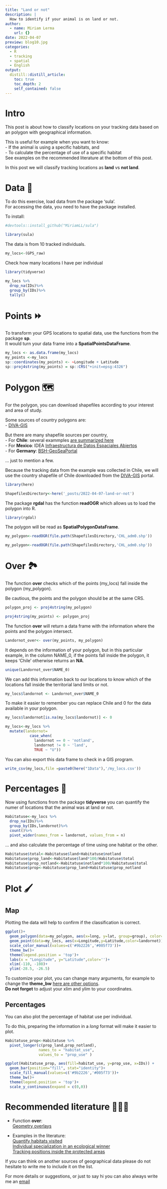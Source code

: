 ```yaml
---
title: "Land or not"
description: |
  How to identify if your animal is on land or not.
author:
  - name: Miriam Lerma
    url: {}
date: 2022-04-07
preview: blog10.jpg
categories:
  - R
  - tracking
  - spatial
  - English
output:
  distill::distill_article:
    toc: true
    toc_depth: 2
    self_contained: false
---
```



# Intro

This post is about how to classify locations on your tracking data based on an polygon with geographical information.

This is useful for example when you want to know:  
- If the animal is using a specific habitats, and  
- To calculate the percentage of use of a specific habitat  
See examples on the recommended literature at the bottom of this post.

In this post we will classify tracking locations as **land** vs **not land**.

# Data 📖

To do this exercise, load data from the package 'sula'. <br>
For accessing the data, you need to have the package installed. 

To install:

```r
#devtools::install_github("MiriamLL/sula")
```

```r
library(sula)
```

The data is from 10 tracked individuals.

```r
my_locs<-(GPS_raw)
```


Check how many locations I have per individual

```r
library(tidyverse)
```

```r
my_locs %>%
  drop_na(IDs)%>%
  group_by(IDs)%>%
  tally()
```


# Points ⏩

To transform your GPS locations to spatial data, use the functions from the package **sp**.   
It would turn your data frame into a **SpatialPointsDataFrame**.

```r
my_locs <- as.data.frame(my_locs)
my_points <-my_locs
sp::coordinates(my_points) <- ~Longitude + Latitude
sp::proj4string(my_points) = sp::CRS("+init=epsg:4326")
```

# Polygon 🗺️

For the polygon, you can download shapefiles according to your interest and area of study. 

Some sources of country polygons are:  
- [DIVA-GIS](https://www.diva-gis.org/datadown)

But there are many shapefile sources per country,  
- For **Chile**: several exammples [are summarized here](https://sporella.xyz/2020/12/01/30daymap/)  
- For **Mexico**: IDEA [Infraestructura de Datos Espaciales Abiertos](https://www.gits.igg.unam.mx/idea/descarga)  
- For **Germany**: [BSH-GeoSeaPortal](https://www.bsh.de/EN/DATA/GeoSeaPortal/geoseaportal_node.html;jsessionid=8CAD8F86337BF25B4A2B2A7F13C0CDC8.live11311)  

... just to mention a few.


Because the tracking data from the example was collected in Chile, we will use the country shapefile of Chile downloaded from the [DIVA-GIS](https://www.diva-gis.org/datadown) portal.

```r
library(here)
```

```r
ShapefilesDirectory<-here('_posts/2022-04-07-land-or-not')
```

The package **rgdal** has the function **readOGR** which allows us to load the polygon into R. 

```r
library(rgdal)
```

The polygon will be read as **SpatialPolygonDataFrame**.

```r
my_polygon<-readOGR(file.path(ShapefilesDirectory,'CHL_adm0.shp')) 
```

```r
my_polygon<-readOGR(file.path(ShapefilesDirectory,'CHL_adm0.shp')) 
```

# Over 🏞️

The function **over** checks which of the points (my_locs) fall inside the polygon (my_polygon).

Be cautious, the points and the polygon should be at the same CRS.

```r
polygon_proj <- proj4string(my_polygon)
```

```r
proj4string(my_points) <- polygon_proj
```

The function **over** will return a data frame with the information where the points and the polygon intersect.

```r
Landornot_over<- over(my_points, my_polygon)
```

It depends on the information of your polygon, but in this particular example, in the column NAME_0, if the points fall inside the polygon, it keeps 'Chile' otherwise returns an **NA**.  

```r
unique(Landornot_over$NAME_0)
```

We can add this information back to our locations to know which of the locations fall inside the territorial land limits or not.

```r
my_locs$landornot <- Landornot_over$NAME_0
```

To make it easier to remember you can replace Chile and 0 for the data available in your polygon. 

```r
my_locs$landornot[is.na(my_locs$landornot)] <- 0
```

```r
my_locs<-my_locs %>%
  mutate(landornot=
           case_when(
             landornot == 0 ~ 'notland',
             landornot != 0 ~ 'land',
             TRUE ~ "U"))
```

You can also export this data frame to check in a GIS program.

```r
write_csv(my_locs,file =paste0(here("1Data"),'/my_locs.csv'))
```

# Percentages 🥧

Now using functions from the package **tidyverse** you can quantify the numer of locations that the animal was at land or not.

```r
Habitatuse<-my_locs %>%
  drop_na(IDs)%>%
  group_by(IDs,landornot)%>%
  count()%>%
  pivot_wider(names_from = landornot, values_from = n)
```

... and also calculate the percentage of time using one habitat or the other.

```r
Habitatuse$total<-Habitatuse$land+Habitatuse$notland
Habitatuse$prop_land<-Habitatuse$land*100/Habitatuse$total
Habitatuse$prop_notland<-Habitatuse$notland*100/Habitatuse$total
Habitatuse$prop<-Habitatuse$prop_land+Habitatuse$prop_notland
```

# Plot 🖌️

## Map

Plotting the data will help to confirm if the classification is correct.  

```r
ggplot()+
  geom_polygon(data=my_polygon, aes(x=long, y=lat, group=group), color='black',fill='grey')+
  geom_point(data=my_locs, aes(x=Longitude,y=Latitude,color=landornot))+
  scale_color_manual(values=c('#9b2226','#005f73'))+
  theme_bw()+
  theme(legend.position = 'top')+
  labs(x = "Longitude", y="Latitude",color='')+
  xlim(-110, -108)+
  ylim(-28.5, -26.5)
```

To customize your plot, you can change many arguments, for example to change the **theme_bw** [here are other options](https://ggplot2.tidyverse.org/reference/ggtheme.html).  
**Do not forget** to adjust your xlim and ylim to your coordinates. 


## Percentages

You can also plot the percentage of habitat use per individual.

To do this, preparing the information in a *long* format will make it easier to plot. 

```r
Habitatuse_prop<-Habitatuse %>%
  pivot_longer(c(prop_land,prop_notland),
               names_to = "habitat_use",
               values_to = "prop_use" )
```

```r
ggplot(Habitatuse_prop, aes(fill=habitat_use, y=prop_use, x=IDs)) + 
  geom_bar(position="fill", stat="identity")+
  scale_fill_manual(values=c('#9b2226','#005f73'))+
  theme_bw()+
  theme(legend.position = 'top')+
  scale_y_continuous(expand = c(0,0)) 
```

# Recommended literature 👩🏽‍🏫

- Function **over**:  
[Geometry overlays](https://cran.r-project.org/web/packages/sp/vignettes/over.pdf)

- Examples in the literature:  
[Quantify habitats visited](https://onlinelibrary.wiley.com/doi/10.1111/ibi.12917)  
[Individual specialization in an ecological winner](https://www.int-res.com/articles/theme/m578p243.pdf)  
[Tracking positions inside the protected areas](https://www.researchgate.net/publication/258062415_Correction_Do_Power_Lines_and_Protected_Areas_Present_a_Catch-22_Situation_for_Cape_Vultures_Gyps_coprotheres)

If you can think on another sources of geographical data please do not hesitate to write me to include it on the list. 

For more details or suggestions, or just to say hi you can also always write me an [email](miriamjlerma@gmail.com)
